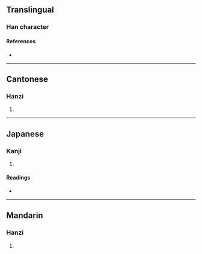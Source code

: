{{character info}}
==Translingual==

===Han character===
{{Han char|rn=40|rad=宀|as=11|sn=14|four=30261|canj=JVMR,XJVMR|ids=⿱宀⿰爿言}}

====References====
* {{Han ref|kx=0290.260|dkj=07290|dj=0575.030|hdz=20950.070|uh=5BE3|ud=23523|bh=E1A1|bd=57761}}

----

==Cantonese==

===Hanzi===
{{yue-hanzi|jyut=[[fat1]]|y=fat1}}

# {{rfdef|yue|sort=宀11}}

----

==Japanese==

===Kanji===
{{ja-kanji|grade=|rs=宀11}}

# {{rfdef|ja|sort=宀11}}

====Readings====
* {{ja-readings|on=[[こつ]] (kotsu), [[こち]] (kochi)|kun=[[おびえる]] (obieru), [[めざめる]] (mezameru)}}

----

==Mandarin==

===Hanzi===
{{cmn-hanzi|pin=[[hū]] ([[hu1]])|wg=hu<sup>1</sup>}}

# {{rfdef|cmn|sort=宀11}}